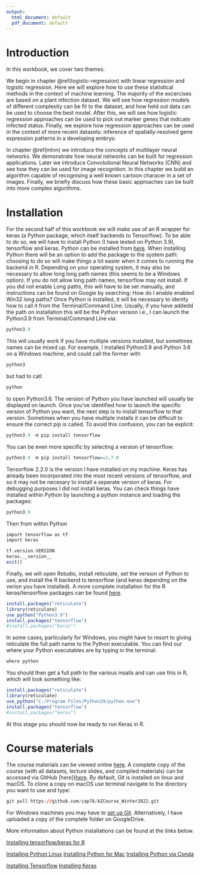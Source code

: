 ```yaml
---
output:
  html_document: default
  pdf_document: default
---
```

# Introduction {#intro}

In this workbook, we cover two themes. 

We begin in chapter \@ref(logistic-regression) with linear regression and logistic regression. Here we will explore how to use these statistical methods in the context of machine learning. The majority of the excercises are based on a plant infection dataset. We will see how regression models of different complexity can be fit to the dataset, and how held out data can be used to choose the best model. After this, we will see how logistic regression approaches can be used to pick out marker genes that indicate infected status. Finally, we explore how regression approaches can be used in the context of more recent datasets: inference of spatially-resolved gene expression patterns in a developing embryo.

In chapter \@ref(mlnn) we introduce the concepts of multilayer neural networks. We demonstrate how neural networks can be built for regression applications. Later we introduce Convolutional Neural Networks (CNN) and see how they can be used for image recognition. In this chapter we build an algorithm capable of recognising a well known cartoon characer in a set of images. Finally, we briefly discuss how these basic approaches can be built into more complex algorithms.

# Installation

For the second half of this workbook we will make use of an R wrapper for keras (a Python package, which itself backends to Tensorflow). To be able to do so, we will have to install Python (I have tested on Python 3.9), tensorflow and keras. Python can be installed from [here](https://www.python.org/downloads/). When installing Python there will be an option to add the package to the system path: choosing to do so will make things a lot easier when it comes to running the backend in R. Depending on your operating system, it may also be necessary to allow long long path names (this seems to be a Windows option). If you do not allow long path names, tensorflow may not install. If you did not enable Long paths, this will have to be set manually, and instructions can be found on Google by searching: How do I enable enabled Win32 long paths? Once Python is installed, it will be necessary to idenity how to call it from the Terminal/Command Line. Usually, if you have addedd the path on installation this will be the Python version i.e., I can launch the Python3.9 from Terminal/Command Line via:

```r
python3.9
```

This will usually work if you have multiple versions installed, but sometimes names can be mixed up. For example, I installed Python3.9 and Python 3.6 on a Windows machine, and could call the former with 

```r
python3
```

but had to call:

```r
python
```

to open Python3.6. The version of Python you have launched will usually be displayed on launch. Once you've identified how to launch the specific version of Python you want, the next step is to install tensorflow to that version. Sometimes when you have multiple installs it can be difficult to ensure the correct pip is called. To avoid this confusion, you can be explicit:

```r
python3.9 -m pip install tensorflow
```

You can be even more specific by selecting a version of tensorflow:

```r
python3.9 -m pip install tensorflow==2.7.0
```

Tensorflow 2.2.0 is the version I have installed on my machine. Keras has already been incorporated into the most recent versions of tensorflow, and so it may not be necesary to install a seperate version of keras. For debugging purposes I did not install keras. You can check things have installed within Python by launching a python instance and loading the packages:

```r
python3.9
```

Then from within Python 
```r
import tensorflow as tf
import keras

tf.version.VERSION
keras.__version__
exit()
```

Finally, we will open Rstudio, install reticulate, set the version of Python to use, and install the R backend to tensorflow (and keras depending on the verion you have installed).  A more complete installation for the R keras/tensorflow packages can be found [here](https://tensorflow.rstudio.com/install/).

```r
install.packages("reticulate")
library(reticulate)
use_python("Python3.9")
install.packages("tensorflow")
#install.packages("keras")
```

In some cases, particularly for Windows, you might have to resort to giving reticulate the full path name to the Python executable. You can find our where your Python executables are by typing in the terminal:

```r
where python
```

You should then get a full path to the various insalls and can use this in R, which will look something like:

```r
install.packages("reticulate")
library(reticulate)
use_python("C:/Program Files/Python39/python.exe")
install.packages("tensorflow")
#install.packages("keras")
```
At this stage you should now be ready to run Keras in R.

# Course materials

The course materials can be viewed online [here](https://cap76.github.io/intro-machine-learning-2021/). A complete copy of the course (with all datasets, lecture slides, and compiled materials) can be accessed via GitHub [here]([here](https://github.com/cap76/AZCourse_Winter2022). By default, Git is installed on linux and macOS. To clone a copy on macOS use terminal navigate to the directory you want to use and type:

```r
git pull https://github.com/cap76/AZCourse_Winter2022.git
```

For Windows machines you may have to [set up Git](https://www.computerhope.com/issues/ch001927.htm). Alternatively, I have uploaded a copy of the complete folder on GoogleDrive.

More information about Python installations can be found at the links below.

[Installing tensorflow/keras for R](https://tensorflow.rstudio.com/install/)

[Installing Python Linux](http://docs.python-guide.org/en/latest/starting/install3/linux/)
[Installing Python for Mac](http://docs.python-guide.org/en/latest/starting/install3/osx/)
[Installing Python via Conda](https://conda.io/docs/user-guide/tasks/manage-python.html)

[Installing Tensorflow](https://www.tensorflow.org/install/)
[Installing Keras](https://keras.io/#installation)

